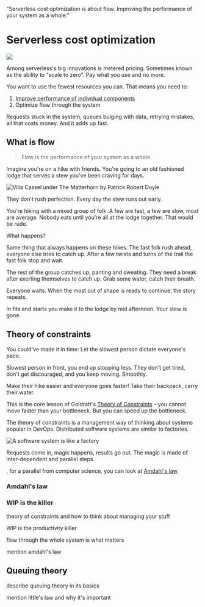 
  "Serverless cost optimization is about flow. Improving the performance of your system as a whole."


# Serverless cost optimization

![](../images/chapter_headers/serverless-cost-optimization.svg)

Among serverless's big innovations is metered pricing. Sometimes known as the ability to "scale to zero". Pay what you use and no more.

You want to use the fewest resources you can. That means you need to:

1. [Improve performance of individual components](/serverless-performance)
2. Optimize flow through the system

Requests stuck in the system, queues bulging with data, retrying mistakes, all that costs money. And it adds up fast.

## What is flow

> Flow is the performance of your system as a whole.

Imagine you're on a hike with friends. You're going to an old fashioned lodge that serves a stew you've been craving for days.

![Villa Cassel under The Matterhorn by Patrick Robert Doyle](../images/lodge.jpeg)

They don't rush perfection. Every day the stew runs out early.

You're hiking with a mixed group of folk. A few are fast, a few are slow, most are average. Nobody eats until you're all at the lodge together. That would be rude.

What happens?

Same thing that always happens on these hikes. The fast folk rush ahead, everyone else tries to catch up. After a few twists and turns of the trail the fast folk stop and wait.

The rest of the group catches up, panting and sweating. They need a break after exerting themselves to catch up. Grab some water, catch their breath.

Everyone waits. When the most out of shape is ready to continue, the story repeats.

In fits and starts you make it to the lodge by mid afternoon. Your stew is gone.

## Theory of constraints

You could've made it in time: Let the slowest person dictate everyone's pace.

Slowest person in front, you end up stopping less. They don't get tired, don't get discouraged, and you keep moving. Smoothly.

Make their hike easier and everyone goes faster! Take their backpack, carry their water.

This is the core lesson of Goldratt's [Theory of Constraints](https://en.wikipedia.org/wiki/Theory_of_constraints) – you cannot move faster than your bottleneck. But you can speed up the bottleneck.

The theory of constraints is a management way of thinking about systems popular in DevOps. Distributed software systems are similar to factories.

![A software system is like a factory](../images/software-factory.png)

Requests come in, magic happens, results go out. The magic is made of inter-dependent and parallel steps.



, for a parallel from computer science, you can look at [Amdahl's law](https://en.wikipedia.org/wiki/Amdahl%27s_law).

### Amdahl's law



### WIP is the killer

theory of constraints and how to think about managing your stuff

WIP is the productivity killer

flow through the whole system is what matters

mention amdahl's law

## Queuing theory

describe queuing theory in its basics

mention little's law and why it's important

